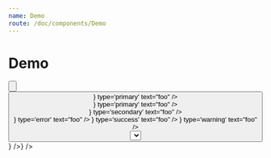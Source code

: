```yaml
---
name: Demo
route: /doc/components/Demo
---
```





# Demo


<Playground>
  <ThemeProvider>
    <div style={{ padding: '16px', height: '800Px' }}>
      <Button text="foo" />
      <br />
      <Button  icon={<Options />} type='primary' text="foo" />
      <br />
      <OutlineButton  icon={<Options />} type='primary' text="foo" />
      <br />
      <OutlineButton  icon={<Options />} type='secondary' text="foo" />
      <br />
      <FlatButton  icon={<Options />} type='error' text="foo" />
      <FlatButton  icon={<Options />} type='success' text="foo" />
      <FlatButton  icon={<Options />} type='warning' text="foo" />
      <br />
      <div style={{ padding: '16px' }}>
        <Select
          style={{ width: '300px' }}
          onChange={(event, value) => console.log({ selectedValue: value })}
        >
          <Flex key="none" value={null}>None</Flex>
          <Flex value={'Ava'}>
            <AvatarWithName src={'https://randomuser.me/api/portraits/women/82.jpg'} name={'Ava'} />
          </Flex>
          <Flex value={'Regina'}>
            <AvatarWithName src={'https://randomuser.me/api/portraits/women/37.jpg'} name={'Regina'} />
          </Flex>
        </Select>
      </div>
    </div>
  </ThemeProvider>
</Playground>




<Playground>
  <ThemeProvider>
     <div style={{ padding: '16px' }}>
      <ButtonMenuMultiLevel
          style={{ alignItems: 'stretch', display: 'flex' }}
          anchor={'left'}
          buttonWrapperStyle={{
            position: 'inherit',
            // fuck: 'eslint',
            height: '100%',
            alignItems: 'stretch',
            display: 'flex',
          }}
          BoxWrapperUIStyle={{
            width: 'auto',
            zIndex: 1,
          }}
          menuDescriptor={[{
            label: 'foo',
            children: [{ label: 'bar' }],
          }]}
          button={<UnstyledButton style={{ width: '32px', height: '100%', display: 'flex', alignItems: 'stretch' }} icon={<Options />} />}
        />
      </div>
  </ThemeProvider>
</Playground>

